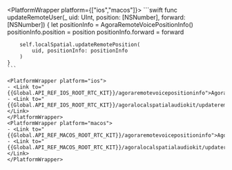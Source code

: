 <PlatformWrapper platform={["ios","macos"]}>
    ```swift
    func updateRemoteUser(_ uid: UInt, position: [NSNumber], forward: [NSNumber]) {
        let positionInfo = AgoraRemoteVoicePositionInfo()
        positionInfo.position = position
        positionInfo.forward = forward

        self.localSpatial.updateRemotePosition(
            uid, positionInfo: positionInfo
        )
    }
    ```

    <PlatformWrapper platform="ios">
    - <Link to="{{Global.API_REF_IOS_ROOT_RTC_KIT}}/agoraremotevoicepositioninfo">AgoraRemoteVoicePositionInfo</Link>
    - <Link to="{{Global.API_REF_IOS_ROOT_RTC_KIT}}/agoralocalspatialaudiokit/updateremoteposition(_:positioninfo:)">updateRemotePosition(_:positionInfo:)</Link>
    </PlatformWrapper>
    <PlatformWrapper platform="macos">
    - <Link to="{{Global.API_REF_MACOS_ROOT_RTC_KIT}}/agoraremotevoicepositioninfo">AgoraRemoteVoicePositionInfo</Link>
    - <Link to="{{Global.API_REF_MACOS_ROOT_RTC_KIT}}/agoralocalspatialaudiokit/updateremoteposition(_:positioninfo:)">updateRemotePosition(_:positionInfo:)</Link>
    </PlatformWrapper>
</PlatformWrapper>